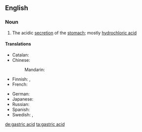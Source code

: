 ==English==
{{wikipedia}}

===Noun===
{{en-noun|sg=[[gastric]] [[acid]]|-}}

# {{biochemistry}} The acidic [[secretion]] of the [[stomach]]; mostly [[hydrochloric acid]]

====Translations====
{{trans-top|acidic secretion of the stomach}}
* Catalan: {{t|ca|àcid gàstric|m}}
* Chinese:
*: Mandarin: {{t|zh|胃酸|tr=wèisuān|sc=Hani}}
* Finnish: {{t|fi|mahaneste}}, {{t|fi|vatsahappo}}
* French: {{t|fr|acide gastrique|m}}
{{trans-mid}}
* German: {{t|de|Magensäure|f}}
* Japanese: {{t|ja|胃酸|tr=いさん, isan|sc=Jpan}}
* Russian: {{t|ru|желудочный сок|m|tr=želúdočnyj sok|sc=Cyrl}}
* Spanish: {{t|es|ácido gástrico|m}}
* Swedish: {{t|sv|magsyra|c}}, {{t|sv|magsaft|c}}
{{trans-bottom}}

[[de:gastric acid]]
[[ta:gastric acid]]
